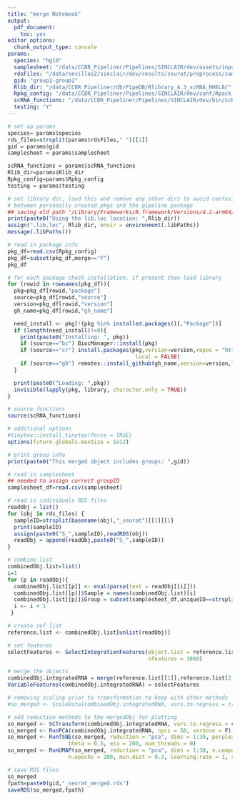 ```yaml
---
title: "merge Notebook"
output: 
  pdf_document: 
    toc: yes
editor_options: 
  chunk_output_type: console
params:
  species: "hg19"
  samplesheet: "/data/CCBR_Pipeliner/Pipelines/SINCLAIR/dev/assets/input_manifest_cellranger.csv"
  rdsFiles: "/data/sevillas2/sinclair/dev/results/seurat/preprocess/sample2_seurat_preprocess.rds /data/sevillas2/sinclair/dev/results/seurat/preprocess/sample4_seurat_preprocess.rds"
  gid: "group1-group2"
  Rlib_dir: "/data/CCBR_Pipeliner/db/PipeDB/Rlibrary_4.3_scRNA_RHEL8/"
  Rpkg_config: "/data/CCBR_Pipeliner/Pipelines/SINCLAIR/dev/conf/Rpack.config"
  scRNA_functions: "/data/CCBR_Pipeliner/Pipelines/SINCLAIR/dev/bin/scRNA_functions.R"
  testing: "Y"
---
```


```r
# set up params
species= params$species
rds_files=strsplit(params$rdsFiles," ")[[1]]
gid = params$gid
samplesheet = params$samplesheet

scRNA_functions = params$scRNA_functions
Rlib_dir=params$Rlib_dir
Rpkg_config=params$Rpkg_config
testing = params$testing
```

```r
# set library dir, load this and remove any other dirs to avoid confusion
# between personally created pkgs and the pipeline package
## saving old path "/Library/Frameworks/R.framework/Versions/4.2-arm64/Resources/library"
print(paste0("Using the lib.loc location: ",Rlib_dir))
assign(".lib.loc", Rlib_dir, envir = environment(.libPaths))
message(.libPaths())

# read in package info
pkg_df=read.csv(Rpkg_config)
pkg_df=subset(pkg_df,merge=="Y")
pkg_df

# for each package check installation, if present then load library
for (rowid in rownames(pkg_df)){
  pkg=pkg_df[rowid,"package"]
  source=pkg_df[rowid,"source"]
  version=pkg_df[rowid,"version"]
  gh_name=pkg_df[rowid,"gh_name"]

  need_install <- pkg[!(pkg %in% installed.packages()[,"Package"])]
  if (length(need_install)!=0){
    print(paste0("Installing: ", pkg))
    if (source=="bc") BiocManager::install(pkg)
    if (source=="cr") install.packages(pkg,version=version,repos = "http://cran.us.r-project.org",
                                        local = FALSE)
    if (source=="gh") remotes::install_github(gh_name,version=version,local = FALSE)
  }

  print(paste0("Loading: ",pkg))
  invisible(lapply(pkg, library, character.only = TRUE))
}

# source functions
source(scRNA_functions)

# additional options
#tinytex::install_tinytex(force = TRUE)
options(future.globals.maxSize = 1e12)
```

```r
# print group info
print(paste0("This merged object includes groups: ",gid))

# read in samplesheet
## needed to assign correct groupID
samplesheet_df=read.csv(samplesheet)

# read in individuals RDS files
readObj = list()
for (obj in rds_files) {
  sampleID=strsplit(basename(obj),"_seurat")[[1]][1]
  print(sampleID)
  assign(paste0("S_",sampleID),readRDS(obj))
  readObj = append(readObj,paste0("S_",sampleID))  
}

# combine list
combinedObj.list=list()
i=1
for (p in readObj){
  combinedObj.list[[p]] <- eval(parse(text = readObj[[i]])) 
  combinedObj.list[[p]]$Sample = names(combinedObj.list)[i]
  combinedObj.list[[p]]$Group = subset(samplesheet_df,uniqueID==strsplit(names(combinedObj.list)[i],"_")[[1]][2])$groupID
  i <- i + 1
 }
```

```r
# create ref list
reference.list <- combinedObj.list[unlist(readObj)]

# set features
selectFeatures <- SelectIntegrationFeatures(object.list = reference.list, 
                                            nfeatures = 3000)

# merge the objects
combinedObj.integratedRNA = merge(reference.list[[1]],reference.list[2:length(reference.list)])
VariableFeatures(combinedObj.integratedRNA) = selectFeatures
```

```r
# removing scaling prior to transformation to keep with other methods
#so_merged <- ScaleData(combinedObj.integratedRNA, vars.to.regress = c("percent.mt", "nFeature_RNA"), assay = "RNA")

# add reduction methods to the mergedObj for plotting
so_merged <- SCTransform(combinedObj.integratedRNA, vars.to.regress = c("percent.mt", "nFeature_RNA"), assay = "RNA")
so_merged <- RunPCA(combinedObj.integratedRNA, npcs = 50, verbose = F)
so_merged <- RunTSNE(so_merged, reduction = "pca", dims = 1:30, perplexity = 30, max_iter = 1000,
                   theta = 0.5, eta = 200, num_threads = 0)
so_merged <- RunUMAP(so_merged, reduction = "pca", dims = 1:30, n.components = 2, n.neighbors = 30,
                   n.epochs = 200, min.dist = 0.3, learning.rate = 1, spread = 1)
```

```r
# save RDS files
so_merged
fpath=paste0(gid,"_seurat_merged.rds")
saveRDS(so_merged,fpath)
```